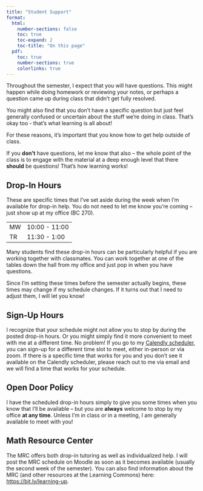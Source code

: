 ```yaml
---
title: "Student Support"
format:
  html: 
    number-sections: false
    toc: true
    toc-expand: 2
    toc-title: "On this page"
  pdf:
    toc: true
    number-sections: true
    colorlinks: true
---
```


Throughout the semester, I expect that you will have questions. This might happen while doing homework or reviewing your notes, or perhaps a question came up during class that didn't get fully resolved.

You might also find that you don't have a specific question but just feel generally confused or uncertain about the stuff we're doing in class. That's okay too - that's what learning is all about!

For these reasons, it's important that you know how to get help outside of class.

::: {.callout-tip title="Pro Tip" icon="false"}
If you **don't** have questions, let me know that also -- the whole point of the class is to engage with the material at a deep enough level that there **should** be questions! That's how learning works!
:::

## Drop-In Hours

These are specific times that I've set aside during the week when I'm available for drop-in help. You do not need to let me know you're coming -- just show up at my office (BC 270).

|           |             |
|-----------|-------------|
| MW        | 10:00 - 11:00 |
| TR        | 11:30 - 1:00  |


Many students find these drop-in hours can be particularly helpful if you are working together with classmates. You can work together at one of the tables down the hall from my office and just pop in when you have questions.


::: callout-note
Since I'm setting these times before the semester actually begins, these times may change if my schedule changes. If it turns out that I need to adjust them, I will let you know!
:::

## Sign-Up Hours

I recognize that your schedule might not allow you to stop by during the posted drop-in hours. Or you might simply find it more convenient to meet with me at a different time. No problem! If you go to my [Calendly scheduler](https://calendly.com/hallstro), you can sign-up for a different time slot to meet, either in-person or via zoom. If there is a specific time that works for you and you don't see it available on the Calendly scheduler, please reach out to me via email and we will find a time that works for your schedule.

## Open Door Policy

I have the scheduled drop-in hours simply to give you some times when you know that I'll be available -- but you are **always** welcome to stop by my office **at any time**. Unless I'm in class or in a meeting, I am generally available to meet with you!

## Math Resource Center

The MRC offers both drop-in tutoring as well as individualized help. I will post the MRC schedule on Moodle as soon as it becomes available (usually the second week of the semester). You can also find information about the MRC (and other resources at the Learning Commons) here: <https://bit.ly/learning-up>.
